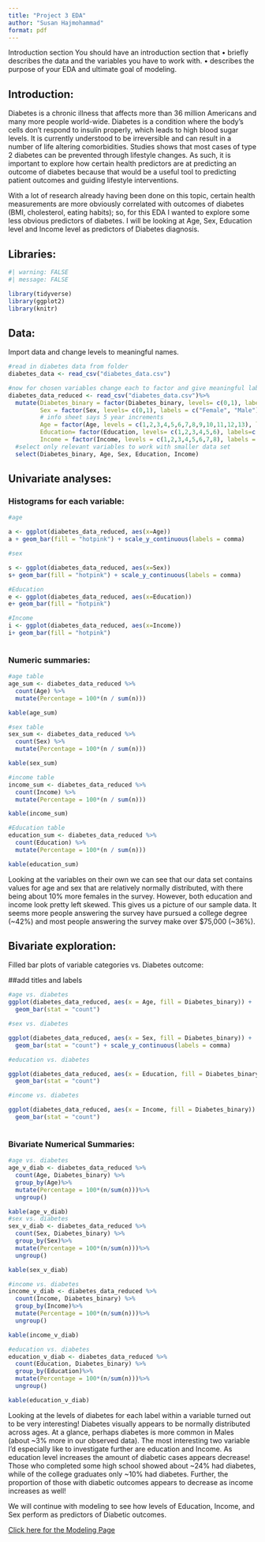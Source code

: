 ```yaml
---
title: "Project 3 EDA"
author: "Susan Hajmohammad"
format: pdf
---
```


Introduction section
You should have an introduction section that
• briefly describes the data and the variables you have to work with.
• describes the purpose of your EDA and ultimate goal of modeling.

## Introduction: 

Diabetes is a chronic illness that affects more than 36 million Americans and many more people world-wide.  Diabetes is a condition where the body’s cells don't respond to insulin properly, which leads to high blood sugar levels. It is currently understood to be irreversible and can result in a number of life altering comorbidities.  Studies shows that most cases of type 2 diabetes can be prevented through lifestyle changes.  As such, it is important to explore how certain health predictors are at predicting an outcome of diabetes because that would be a useful tool to predicting patient outcomes and guiding lifestyle interventions.  

With a lot of research already having been done on this topic, certain health measurements are more obviously correlated with outcomes of diabetes (BMI, cholesterol, eating habits); so, for this EDA I wanted to explore some less obvious predictors of diabetes.  I will be looking at Age, Sex, Education level and Income level as predictors of Diabetes diagnosis.  


## Libraries: 

```r
#| warning: FALSE
#| message: FALSE

library(tidyverse)
library(ggplot2)
library(knitr)
```


## Data: 

Import data and change levels to meaningful names. 


```r
#read in diabetes data from folder
diabetes_data <- read_csv("diabetes_data.csv")

#now for chosen variables change each to factor and give meaningful labels for the levels
diabetes_data_reduced <- read_csv("diabetes_data.csv")%>% 
  mutate(Diabetes_binary = factor(Diabetes_binary, levels= c(0,1), labels=c("No Diabetes", "Diabetes")),
         Sex = factor(Sex, levels= c(0,1), labels = c("Female", "Male")), 
         # info sheet says 5 year increments
         Age = factor(Age, levels = c(1,2,3,4,5,6,7,8,9,10,11,12,13), labels = c("18to24", "25to29", "30to34", "35to39", "40to44", "45to49", "50to54", "55to59", "60to64", "65to69", "70to74", "75to79", "80plus")),
         Education= factor(Education, levels= c(1,2,3,4,5,6), labels=c("Never attended or only kindergarten","Elementary","Some high school", "High school graduate","Some college or technical school","College graduate")), 
         Income = factor(Income, levels = c(1,2,3,4,5,6,7,8), labels = c("< $10,000","< $15,000","< $20,000","< $25,000", "< $35,000","< $50,000","< $75,000","$75,000+")))%>%
  #select only relevant variables to work with smaller data set
  select(Diabetes_binary, Age, Sex, Education, Income)

```

## Univariate analyses:  

### Histograms for each variable: 

```r

#age 

a <- ggplot(diabetes_data_reduced, aes(x=Age))
a + geom_bar(fill = "hotpink") + scale_y_continuous(labels = comma)

#sex

s <- ggplot(diabetes_data_reduced, aes(x=Sex))
s+ geom_bar(fill = "hotpink") + scale_y_continuous(labels = comma)

#Education
e <- ggplot(diabetes_data_reduced, aes(x=Education))
e+ geom_bar(fill = "hotpink") 

#Income
i <- ggplot(diabetes_data_reduced, aes(x=Income))
i+ geom_bar(fill = "hotpink") 



```

### Numeric summaries: 
```r
#age table 
age_sum <- diabetes_data_reduced %>%
  count(Age) %>%
  mutate(Percentage = 100*(n / sum(n)))

kable(age_sum)

#sex table 
sex_sum <- diabetes_data_reduced %>%
  count(Sex) %>%
  mutate(Percentage = 100*(n / sum(n)))

kable(sex_sum)

#income table 
income_sum <- diabetes_data_reduced %>%
  count(Income) %>%
  mutate(Percentage = 100*(n / sum(n)))

kable(income_sum)

#Education table 
education_sum <- diabetes_data_reduced %>%
  count(Education) %>%
  mutate(Percentage = 100*(n / sum(n)))

kable(education_sum)
```



Looking at the variables on their own we can see that our data set contains values for age and sex that are relatively normally distributed, with there being about 10% more females in the survey.  However, both education and income look pretty left skewed. This gives us a picture of our sample data.  It seems more people answering the survey have pursued a college degree (~42%) and most people answering the survey make over $75,000  (~36%).



## Bivariate exploration: 

Filled bar plots of variable categories vs. Diabetes outcome: 

##add titles and labels

```r

#age vs. diabetes
ggplot(diabetes_data_reduced, aes(x = Age, fill = Diabetes_binary)) +
  geom_bar(stat = "count")

#sex vs. diabetes

ggplot(diabetes_data_reduced, aes(x = Sex, fill = Diabetes_binary)) +
  geom_bar(stat = "count") + scale_y_continuous(labels = comma)

#education vs. diabetes

ggplot(diabetes_data_reduced, aes(x = Education, fill = Diabetes_binary)) +
  geom_bar(stat = "count")

#income vs. diabetes

ggplot(diabetes_data_reduced, aes(x = Income, fill = Diabetes_binary)) +
  geom_bar(stat = "count")



```

### Bivariate Numerical Summaries:
```r
#age vs. diabetes
age_v_diab <- diabetes_data_reduced %>% 
  count(Age, Diabetes_binary) %>%
  group_by(Age)%>%
  mutate(Percentage = 100*(n/sum(n)))%>%
  ungroup()

kable(age_v_diab)
#sex vs. diabetes
sex_v_diab <- diabetes_data_reduced %>% 
  count(Sex, Diabetes_binary) %>%
  group_by(Sex)%>%
  mutate(Percentage = 100*(n/sum(n)))%>%
  ungroup()

kable(sex_v_diab)

#income vs. diabetes
income_v_diab <- diabetes_data_reduced %>% 
  count(Income, Diabetes_binary) %>%
  group_by(Income)%>%
  mutate(Percentage = 100*(n/sum(n)))%>%
  ungroup()

kable(income_v_diab)

#education vs. diabetes
education_v_diab <- diabetes_data_reduced %>% 
  count(Education, Diabetes_binary) %>%
  group_by(Education)%>%
  mutate(Percentage = 100*(n/sum(n)))%>%
  ungroup()

kable(education_v_diab)
```


Looking at the levels of diabetes for each label within a variable turned out to be very interesting!  Diabetes visually appears to be normally distributed across ages.  At a glance, perhaps diabetes is more common in Males (about ~3% more in our observed data).  The most interesting two variable I'd especially like to investigate further are education and Income.  As education level increases the amount of diabetic cases appears decrease! Those who completed some high school showed about ~24% had diabetes, while of the college graduates only ~10% had diabetes.  Further, the proportion of those with diabetic outcomes appears to decrease as income increases as well!  

We will continue with modeling to see how levels of Education, Income, and Sex perform as predictors of Diabetic outcomes. 


[Click here for the Modeling Page](Modeling.html)
